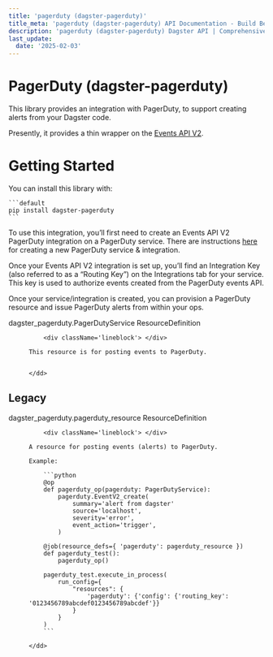 ```yaml
---
title: 'pagerduty (dagster-pagerduty)'
title_meta: 'pagerduty (dagster-pagerduty) API Documentation - Build Better Data Pipelines | Python Reference Documentation for Dagster'
description: 'pagerduty (dagster-pagerduty) Dagster API | Comprehensive Python API documentation for Dagster, the data orchestration platform. Learn how to build, test, and maintain data pipelines with our detailed guides and examples.'
last_update:
  date: '2025-02-03'
---
```


<div class="section" id="pagerduty-dagster-pagerduty">


# PagerDuty (dagster-pagerduty)

This library provides an integration with PagerDuty, to support creating alerts from your Dagster
code.

Presently, it provides a thin wrapper on the [Events API V2](https://v2.developer.pagerduty.com/docs/events-api-v2).

</div>


<div class="section" id="getting-started">


# Getting Started

You can install this library with:

    ```default
    pip install dagster-pagerduty
    ```
To use this integration, you’ll first need to create an Events API V2 PagerDuty integration on a PagerDuty service. There are instructions
[here](https://support.pagerduty.com/docs/services-and-integrations#section-events-api-v2) for
creating a new PagerDuty service & integration.

Once your Events API V2 integration is set up, you’ll find an Integration Key (also referred to as a
“Routing Key”) on the Integrations tab for your service. This key is used to authorize events
created from the PagerDuty events API.

Once your service/integration is created, you can provision a PagerDuty resource and issue PagerDuty
alerts from within your ops.

<dl>
    <dt><Link id='dagster_pagerduty.PagerDutyService'>dagster_pagerduty.PagerDutyService ResourceDefinition</Link></dt>
    <dd>

        <div className='lineblock'> </div>

    This resource is for posting events to PagerDuty.


    </dd>

</dl>
<div class="section" id="legacy">

## Legacy

<dl>
    <dt><Link id='dagster_pagerduty.pagerduty_resource'>dagster_pagerduty.pagerduty_resource ResourceDefinition</Link></dt>
    <dd>

        <div className='lineblock'> </div>

    A resource for posting events (alerts) to PagerDuty.

    Example:

        ```python
        @op
        def pagerduty_op(pagerduty: PagerDutyService):
            pagerduty.EventV2_create(
                summary='alert from dagster'
                source='localhost',
                severity='error',
                event_action='trigger',
            )

        @job(resource_defs={ 'pagerduty': pagerduty_resource })
        def pagerduty_test():
            pagerduty_op()

        pagerduty_test.execute_in_process(
            run_config={
                "resources": {
                    'pagerduty': {'config': {'routing_key': '0123456789abcdef0123456789abcdef'}}
                }
            }
        )
        ```

    </dd>

</dl>
</div></div>
